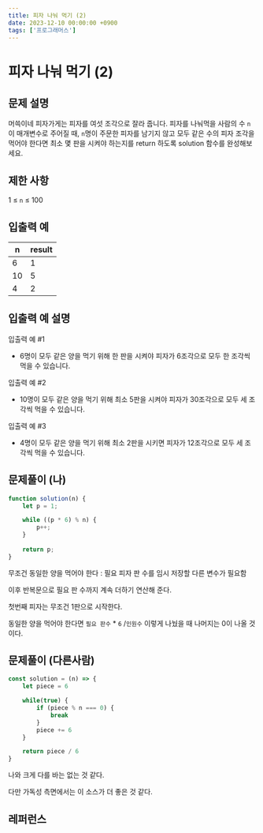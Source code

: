 ```yaml
---
title: 피자 나눠 먹기 (2)
date: 2023-12-10 00:00:00 +0900
tags: ['프로그래머스']
---
```


# 피자 나눠 먹기 (2)

## 문제 설명

머쓱이네 피자가게는 피자를 여섯 조각으로 잘라 줍니다. 피자를 나눠먹을 사람의 수 `n`이 매개변수로 주어질 때, `n`명이 주문한 피자를 남기지 않고 모두 같은 수의 피자 조각을 먹어야 한다면 최소 몇 판을 시켜야 하는지를 return 하도록 solution 함수를 완성해보세요.

## 제한 사항

1 ≤ `n` ≤ 100

## 입출력 예

| n | result |
| --- | --- |
| 6 | 1 |
| 10 | 5 |
| 4 | 2 |

## 입출력 예 설명

입출력 예 #1

- 6명이 모두 같은 양을 먹기 위해 한 판을 시켜야 피자가 6조각으로 모두 한 조각씩 먹을 수 있습니다.

입출력 예 #2

- 10명이 모두 같은 양을 먹기 위해 최소 5판을 시켜야 피자가 30조각으로 모두 세 조각씩 먹을 수 있습니다.

입출력 예 #3

- 4명이 모두 같은 양을 먹기 위해 최소 2판을 시키면 피자가 12조각으로 모두 세 조각씩 먹을 수 있습니다.

## 문제풀이 (나)

```jsx
function solution(n) {
    let p = 1;

    while ((p * 6) % n) {
        p++;
    }
    
    return p;
}
```

무조건 동일한 양을 먹어야 한다 : 필요 피자 판 수를 임시 저장할 다른 변수가 필요함

이후 반복문으로 필요 판 수까지 계속 더하기 연산해 준다.

첫번째 피자는 무조건 1판으로 시작한다.

동일한 양을 먹어야 한다면 `필요 판수` * `6` /`인원수` 이렇게 나눴을 때 나머지는 0이 나올 것이다.

## 문제풀이 (다른사람)

```jsx
const solution = (n) => {
    let piece = 6

    while(true) {
        if (piece % n === 0) {
            break
        }
        piece += 6
    }

    return piece / 6
}
```

나와 크게 다를 바는 없는 것 같다.

다만 가독성 측면에서는 이 소스가 더 좋은 것 같다.

## 레퍼런스